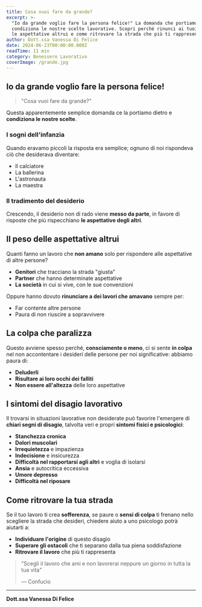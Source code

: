 ```yaml
---
title: Cosa vuoi fare da grande?
excerpt: >-
  "Io da grande voglio fare la persona felice!" La domanda che portiamo dall'infanzia 
  condiziona le nostre scelte lavorative. Scopri perché rinunci ai tuoi desideri per 
  le aspettative altrui e come ritrovare la strada che più ti rappresenta.
author: Dott.ssa Vanessa Di Felice
date: 2024-06-23T00:00:00.000Z
readTime: 11 min
category: Benessere Lavorativo
coverImage: /grande.jpg
---
```


## Io da grande voglio fare la persona felice!

> "Cosa vuoi fare da grande?"

Questa apparentemente semplice domanda ce la portiamo dietro e **condiziona le nostre scelte**. 

### I sogni dell'infanzia

Quando eravamo piccoli la risposta era semplice; ognuno di noi rispondeva ciò che desiderava diventare:

- Il calciatore
- La ballerina
- L'astronauta
- La maestra

### Il tradimento del desiderio

Crescendo, il desiderio non di rado viene **messo da parte**, in favore di risposte che più rispecchiano **le aspettative degli altri**.

## Il peso delle aspettative altrui

Quanti fanno un lavoro che **non amano** solo per rispondere alle aspettative di altre persone?

- **Genitori** che tracciano la strada "giusta"
- **Partner** che hanno determinate aspettative
- **La società** in cui si vive, con le sue convenzioni

Oppure hanno dovuto **rinunciare a dei lavori che amavano** sempre per:

- Far contente altre persone
- Paura di non riuscire a sopravvivere

## La colpa che paralizza

Questo avviene spesso perché, **consciamente o meno**, ci si sente **in colpa** nel non accontentare i desideri delle persone per noi significative: abbiamo paura di:

- **Deluderli**
- **Risultare ai loro occhi dei falliti**
- **Non essere all'altezza** delle loro aspettative

## I sintomi del disagio lavorativo

Il trovarsi in situazioni lavorative non desiderate può favorire l'emergere di **chiari segni di disagio**, talvolta veri e propri **sintomi fisici e psicologici**:

- **Stanchezza cronica**
- **Dolori muscolari**
- **Irrequietezza** e impazienza
- **Indecisione** e insicurezza
- **Difficoltà nel rapportarsi agli altri** e voglia di isolarsi
- **Ansia** e autocritica eccessiva
- **Umore depresso**
- **Difficoltà nel riposare**

## Come ritrovare la tua strada

Se il tuo lavoro ti crea **sofferenza**, se paure o **sensi di colpa** ti frenano nello scegliere la strada che desideri, chiedere aiuto a uno psicologo potrà aiutarti a:

- **Individuare l'origine** di questo disagio
- **Superare gli ostacoli** che ti separano dalla tua piena soddisfazione
- **Ritrovare il lavoro** che più ti rappresenta

> "Scegli il lavoro che ami e non lavorerai neppure un giorno in tutta la tua vita"
>
> — Confucio

---

**Dott.ssa Vanessa Di Felice**
